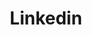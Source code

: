 ---
type: "contact-icon"
title: "Linkedin"
slug: "https://www.linkedin.com/in/lukas-descoins/"
slug_title: "Linkedin de Lukas Descoins"
icon: "./linkedin.png"
icon_alt: "Icone de Linkedin"
---